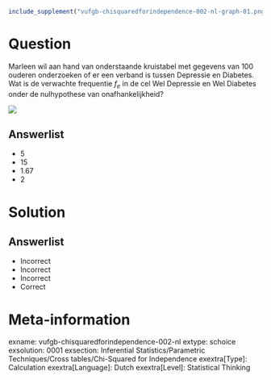```r
include_supplement("vufgb-chisquaredforindependence-002-nl-graph-01.png", recursive = TRUE)
```
Question
========
  
Marleen wil aan hand van onderstaande kruistabel met gegevens van 100 ouderen onderzoeken of er een verband is tussen Depressie en Diabetes. Wat is de verwachte frequentie $f_{e}$ in de cel Wel Depressie en Wel Diabetes onder de nulhypothese van onafhankelijkheid?

![](vufgb-chisquaredforindependence-002-nl-graph-01.png) 
  
Answerlist
----------
* 5
* 15
* 1.67
* 2

Solution
========

Answerlist
----------
* Incorrect
* Incorrect
* Incorrect
* Correct

Meta-information
================
exname: vufgb-chisquaredforindependence-002-nl
extype: schoice
exsolution: 0001
exsection: Inferential Statistics/Parametric Techniques/Cross tables/Chi-Squared for Independence
exextra[Type]: Calculation
exextra[Language]: Dutch
exextra[Level]: Statistical Thinking
